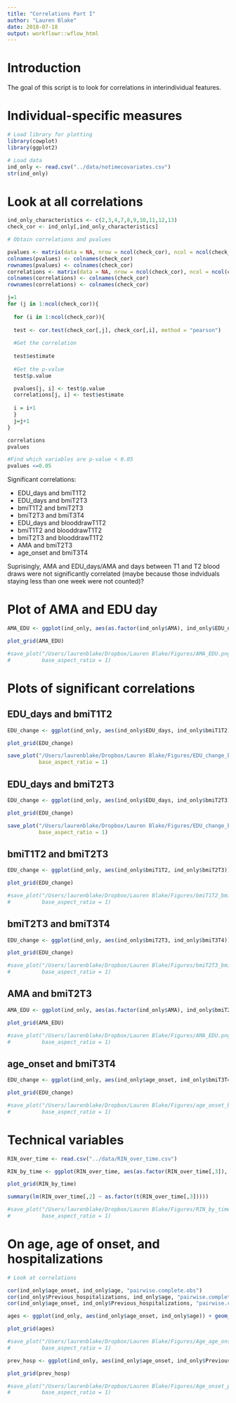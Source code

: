 ```yaml
---
title: "Correlations Part I"
author: "Lauren Blake"
date: 2018-07-18
output: workflowr::wflow_html
---
```





# Introduction

The goal of this script is to look for correlations in interindividual features.  

# Individual-specific measures

```r
# Load library for plotting
library(cowplot)
library(ggplot2)

# Load data
ind_only <- read.csv("../data/notimecovariates.csv")
str(ind_only)
```

# Look at all correlations

```r
ind_only_characteristics <- c(2,3,4,7,8,9,10,11,12,13)
check_cor <- ind_only[,ind_only_characteristics]

# Obtain correlations and pvalues

pvalues <- matrix(data = NA, nrow = ncol(check_cor), ncol = ncol(check_cor))
colnames(pvalues) <- colnames(check_cor)
rownames(pvalues) <- colnames(check_cor)
correlations <- matrix(data = NA, nrow = ncol(check_cor), ncol = ncol(check_cor))
colnames(correlations) <- colnames(check_cor)
rownames(correlations) <- colnames(check_cor)

j=1
for (j in 1:ncol(check_cor)){
  
  for (i in 1:ncol(check_cor)){
      
  test <- cor.test(check_cor[,j], check_cor[,i], method = "pearson")
      
  #Get the correlation
  
  test$estimate
  
  #Get the p-value 
  test$p.value

  pvalues[j, i] <- test$p.value
  correlations[j, i] <- test$estimate
  
  i = i+1
  }
  j=j+1
}

correlations
pvalues

#Find which variables are p-value < 0.05
pvalues <=0.05
```

Significant correlations: 

* EDU_days and bmiT1T2
* EDU_days and bmiT2T3
* bmiT1T2 and bmiT2T3
* bmiT2T3 and bmiT3T4
* EDU_days and blooddrawT1T2
* bmiT1T2 and blooddrawT1T2
* bmiT2T3 and blooddrawT1T2
* AMA and bmiT2T3
* age_onset and bmiT3T4

Suprisingly, AMA and EDU_days/AMA and days between T1 and T2 blood draws were not significantly correlated (maybe because those indviduals staying less than one week were not counted)?

# Plot of AMA and EDU day

```r
AMA_EDU <- ggplot(ind_only, aes(as.factor(ind_only$AMA), ind_only$EDU_days)) + geom_boxplot() + geom_dotplot(binaxis='y', stackdir='center', dotsize=0.5) + xlab("AMA status") + ylab("EDU days") + ggtitle("EDU days versus AMA status")

plot_grid(AMA_EDU)

#save_plot("/Users/laurenblake/Dropbox/Lauren Blake/Figures/AMA_EDU.png", AMA_EDU,
#          base_aspect_ratio = 1)

```


# Plots of significant correlations

## EDU_days and bmiT1T2
```r
EDU_change <- ggplot(ind_only, aes(ind_only$EDU_days, ind_only$bmiT1T2)) + geom_point() + xlab("EDU days") + ylab("BMI change (T1 to T2)") + ggtitle("BMI change versus EDU days")

plot_grid(EDU_change)

save_plot("/Users/laurenblake/Dropbox/Lauren Blake/Figures/EDU_change_bmiT1T2.png", EDU_change,
          base_aspect_ratio = 1)

```

## EDU_days and bmiT2T3

```r
EDU_change <- ggplot(ind_only, aes(ind_only$EDU_days, ind_only$bmiT2T3)) + geom_point() + xlab("EDU days") + ylab("BMI change (T2 to T3)") + ggtitle("BMI change versus EDU days")

plot_grid(EDU_change)

save_plot("/Users/laurenblake/Dropbox/Lauren Blake/Figures/EDU_change_bmiT2T3.png", EDU_change,
          base_aspect_ratio = 1)

```

## bmiT1T2 and bmiT2T3

```r
EDU_change <- ggplot(ind_only, aes(ind_only$bmiT1T2, ind_only$bmiT2T3)) + geom_point() + xlab("BMI change (T1 to T2)") + ylab("BMI change (T2 to T3)") + ggtitle("BMI changes")

plot_grid(EDU_change)

#save_plot("/Users/laurenblake/Dropbox/Lauren Blake/Figures/bmiT1T2_bmiT2T3.png", EDU_change,
#          base_aspect_ratio = 1)

```

## bmiT2T3 and bmiT3T4

```r
EDU_change <- ggplot(ind_only, aes(ind_only$bmiT2T3, ind_only$bmiT3T4)) + geom_point() + xlab("BMI change (T2 to T3)") + ylab("BMI change (T3 to T4)") + ggtitle("BMI changes")

plot_grid(EDU_change)

#save_plot("/Users/laurenblake/Dropbox/Lauren Blake/Figures/bmiT2T3_bmiT3T4.png", EDU_change,
#          base_aspect_ratio = 1)

```

## AMA and bmiT2T3


```r
AMA_EDU <- ggplot(ind_only, aes(as.factor(ind_only$AMA), ind_only$bmiT2T3)) + geom_boxplot() + geom_dotplot(binaxis='y', stackdir='center', dotsize=0.5) + xlab("AMA status") + ylab("BMI change (T2 to T3)") + ggtitle("BMI change (T2 to T3) versus AMA status")

plot_grid(AMA_EDU)

#save_plot("/Users/laurenblake/Dropbox/Lauren Blake/Figures/AMA_EDU.png", AMA_EDU,
#          base_aspect_ratio = 1)
```

## age_onset and bmiT3T4

```r
EDU_change <- ggplot(ind_only, aes(ind_only$age_onset, ind_only$bmiT3T4)) + geom_point() + xlab("Age of onset") + ylab("BMI change (T3 to T4)") + ggtitle("Age of onset versus BMI change (T3 to T4")

plot_grid(EDU_change)

#save_plot("/Users/laurenblake/Dropbox/Lauren Blake/Figures/age_onset_bmiT3T4.png", EDU_change,
#          base_aspect_ratio = 1)

```

# Technical variables

```r
RIN_over_time <- read.csv("../data/RIN_over_time.csv")

RIN_by_time <- ggplot(RIN_over_time, aes(as.factor(RIN_over_time[,3]), RIN_over_time[,2])) + geom_boxplot(aes(fill=as.factor(RIN_over_time[,3]))) + geom_jitter(width = 0.15) +  xlab("Time") + ylab("RIN score") + ggtitle("RIN scores by timepoint (T1-T3)") + scale_fill_manual(name = "Time", values=c("#F8766D", "#B79F00", "#00BA38"))

plot_grid(RIN_by_time)

summary(lm(RIN_over_time[,2] ~ as.factor(t(RIN_over_time[,3]))))

#save_plot("/Users/laurenblake/Dropbox/Lauren Blake/Figures/RIN_by_time.png", RIN_by_time,
#          base_aspect_ratio = 1)
```

# On age, age of onset, and hospitalizations

```r
# Look at correlations

cor(ind_only$age_onset, ind_only$age, "pairwise.complete.obs")
cor(ind_only$Previous_hospitalizations, ind_only$age, "pairwise.complete.obs")
cor(ind_only$age_onset, ind_only$Previous_hospitalizations, "pairwise.complete.obs")

ages <- ggplot(ind_only, aes(ind_only$age_onset, ind_only$age)) + geom_point() + xlab("Age of onset") + ylab("Age at T1") + ggtitle("Age at T1 versus age of onset")

plot_grid(ages)

#save_plot("/Users/laurenblake/Dropbox/Lauren Blake/Figures/Age_age_onset.png", ages,
#          base_aspect_ratio = 1)

prev_hosp <- ggplot(ind_only, aes(ind_only$age_onset, ind_only$Previous_hospitalizations)) + geom_point() + xlab("Age of onset") + ylab("Previous hospitalizations") + ggtitle("Age of onset versus prev. hospital.")

plot_grid(prev_hosp)

#save_plot("/Users/laurenblake/Dropbox/Lauren Blake/Figures/Age_onset_prev_hosp.png", prev_hosp,
#          base_aspect_ratio = 1)
```




